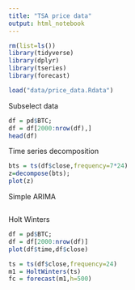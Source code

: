 ```yaml
---
title: "TSA price data"
output: html_notebook
---
```




```r
rm(list=ls())
library(tidyverse)
library(dplyr)
library(tseries)
library(forecast)

load("data/price_data.Rdata")

```


Subselect data
```r
df = pd$BTC;
df = df[2000:nrow(df),]
head(df)
```



Time series decomposition

```r
bts = ts(df$close,frequency=7*24)
z=decompose(bts);
plot(z)
```


Simple ARIMA

```r

```


Holt Winters

```r

df = pd$BTC;
df = df[2000:nrow(df)]
plot(df$time,df$close)

ts = ts(df$close,frequency=24)
m1 = HoltWinters(ts)
fc = forecast(m1,h=500)

```


```r

```

